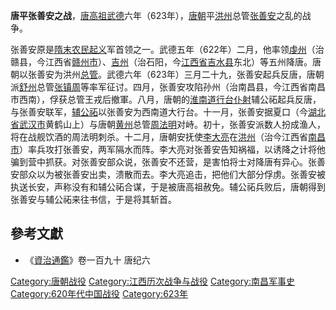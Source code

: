 {{Campaignbox 唐朝统一战争}}
'''唐平张善安之战'''，[[唐高祖|唐高祖]][[武德|武德]]六年（623年），[[唐朝|唐朝]]平[[洪州|洪州]]总管[[张善安|张善安]]之乱的战争。

张善安原是[[隋末农民起义|隋末农民起义]]军首领之一。武德五年（622年）二月，他率领[[虔州|虔州]]（治赣县，今江西省[[赣州市|赣州市]]）、[[吉州|吉州]]（治石阳，今[[江西省|江西省]][[吉水县|吉水县]]东北）等五州降唐。唐朝以张善安为洪州[[总管|总管]]。武德六年（623年）三月二十九，张善安起兵反唐，唐朝派[[舒州|舒州]]总管[[张镇周|张镇周]]等率军征讨。四月，张善安攻陷孙州（治南昌县，今江西省南昌市西南），俘获总管王戎后撤軍。八月，唐朝的[[淮南道|淮南道]][[行台|行台]][[仆射|仆射]]辅公祏起兵反唐，与张善安联军，[[辅公祏|辅公祏]]以张善安为西南道大行台。十一月，张善安据夏口（今[[湖北省|湖北省]][[武汉市|武汉市]]黄鹤山上）与唐朝[[黄州|黄州]]总管[[周法明|周法明]]对峙。初十，张善安派数人扮成渔人，将在战舰饮酒的周法明刺杀。十二月，唐朝安抚使[[李大亮|李大亮]]在[[洪州|洪州]]（治今江西省[[南昌市|南昌市]]）率兵攻打张善安，两军隔水而阵。李大亮对张善安告知祸福，以诱降之计将他骗到营中抓获。对张善安部众说，张善安不还营，是害怕将士对降唐有异心。张善安部众以为被张善安出卖，溃散而去。李大亮追击，把他们大部分俘虏。张善安被执送长安，声称没有和辅公祏合谋，于是被唐高祖赦免。辅公祏兵败后，唐朝得到张善安与辅公祏来往书信，于是将其斩首。

==參考文獻==
*《[[資治通鑑|資治通鑑]]》卷一百九十 唐纪六

{{DEFAULTSORT:T}}
[[Category:唐朝战役|Category:唐朝战役]]
[[Category:江西历次战争与战役|Category:江西历次战争与战役]]
[[Category:南昌军事史|Category:南昌军事史]]
[[Category:620年代中国战役|Category:620年代中国战役]]
[[Category:623年|Category:623年]]